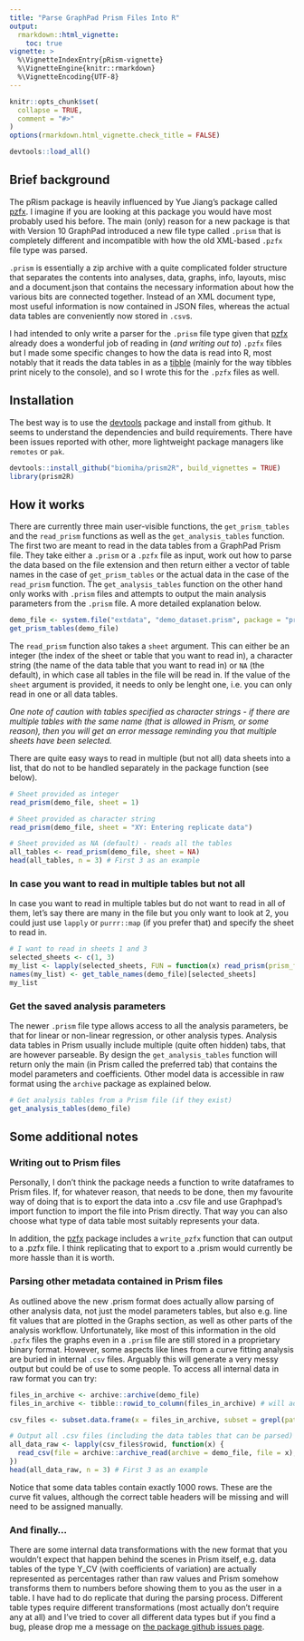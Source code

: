 ```yaml
---
title: "Parse GraphPad Prism Files Into R"
output: 
  rmarkdown::html_vignette:
    toc: true
vignette: >
  %\VignetteIndexEntry{pRism-vignette}
  %\VignetteEngine{knitr::rmarkdown}
  %\VignetteEncoding{UTF-8}
---
```


```r
knitr::opts_chunk$set(
  collapse = TRUE,
  comment = "#>"
)
options(rmarkdown.html_vignette.check_title = FALSE)
```

```r
devtools::load_all()
```

## Brief background

The pRism package is heavily influenced by Yue Jiang's package called [pzfx](https://cran.r-project.org/web/packages/pzfx/ "pzfx package"). I imagine if you are looking at this package you would have most probably used his before. The main (only) reason for a new package is that with Version 10 GraphPad introduced a new file type called `.prism` that is completely different and incompatible with how the old XML-based `.pzfx` file type was parsed.

`.prism` is essentially a zip archive with a quite complicated folder structure that separates the contents into analyses, data, graphs, info, layouts, misc and a document.json that contains the necessary information about how the various bits are connected together. Instead of an XML document type, most useful information is now contained in JSON files, whereas the actual data tables are conveniently now stored in `.csv`s.

I had intended to only write a parser for the `.prism` file type given that [pzfx](https://cran.r-project.org/web/packages/pzfx/ "pzfx package") already does a wonderful job of reading in (*and writing out to*) `.pzfx` files but I made some specific changes to how the data is read into R, most notably that it reads the data tables in as a [tibble](https://tibble.tidyverse.org/ "tibble package") (mainly for the way tibbles print nicely to the console), and so I wrote this for the `.pzfx` files as well.

## Installation

The best way is to use the [devtools](https://devtools.r-lib.org/ "devtools package") package and install from github. It seems to understand the dependencies and build requirements. There have been issues reported with other, more lightweight package managers like `remotes` or `pak`.

```r
devtools::install_github("biomiha/prism2R", build_vignettes = TRUE)
library(prism2R)
```

## How it works

There are currently three main user-visible functions, the `get_prism_tables` and the `read_prism` functions as well as the `get_analysis_tables` function. The first two are meant to read in the data tables from a GraphPad Prism file. They take either a `.prism` or a `.pzfx` file as input, work out how to parse the data based on the file extension and then return either a vector of table names in the case of `get_prism_tables` or the actual data in the case of the `read_prism` function. The `get_analysis_tables` function on the other hand only works with `.prism` files and attempts to output the main analysis parameters from the `.prism` file. A more detailed explanation below. 

```r
demo_file <- system.file("extdata", "demo_dataset.prism", package = "prism2R")
get_prism_tables(demo_file)
```

The `read_prism` function also takes a `sheet` argument. This can either be an integer (the index of the sheet or table that you want to read in), a character string (the name of the data table that you want to read in) or `NA` (the default), in which case all tables in the file will be read in. If the value of the `sheet` argument is provided, it needs to only be lenght one, i.e. you can only read in one or all data tables.

*One note of caution with tables specified as character strings - if there are multiple tables with the same name (that is allowed in Prism, or some reason), then you will get an error message reminding you that multiple sheets have been selected.*

There are quite easy ways to read in multiple (but not all) data sheets into a list, that do not to be handled separately in the package function (see below).

```r
# Sheet provided as integer
read_prism(demo_file, sheet = 1)
```

```r
# Sheet provided as character string
read_prism(demo_file, sheet = "XY: Entering replicate data")
```

```r
# Sheet provided as NA (default) - reads all the tables
all_tables <- read_prism(demo_file, sheet = NA)
head(all_tables, n = 3) # First 3 as an example
```

\newline

### In case you want to read in multiple tables but not all

In case you want to read in multiple tables but do not want to read in all of them, let's say there are many in the file but you only want to look at 2, you could just use `lapply` or `purrr::map` (if you prefer that) and specify the sheet to read in.

```r
# I want to read in sheets 1 and 3
selected_sheets <- c(1, 3)
my_list <- lapply(selected_sheets, FUN = function(x) read_prism(prism_file = demo_file, sheet = x))
names(my_list) <- get_table_names(demo_file)[selected_sheets]
my_list
```

### Get the saved analysis parameters
The newer `.prism` file type allows access to all the analysis parameters, be that for linear or non-linear regression, or other analysis types. Analysis data tables in Prism usually include multiple (quite often hidden) tabs, that are however parseable. By design the `get_analysis_tables` function will return only the main (in Prism called the preferred tab) that contains the model parameters and coefficients. Other model data is accessible in raw format using the `archive` package as explained below. 

```r
# Get analysis tables from a Prism file (if they exist)
get_analysis_tables(demo_file)
```


## Some additional notes

### Writing out to Prism files

Personally, I don't think the package needs a function to write dataframes to Prism files. If, for whatever reason, that needs to be done, then my favourite way of doing that is to export the data into a .csv file and use Graphpad's import function to import the file into Prism directly. That way you can also choose what type of data table most suitably represents your data.

In addition, the [pzfx](https://cran.r-project.org/web/packages/pzfx/ "pzfx package") package includes a `write_pzfx` function that can output to a .pzfx file. I think replicating that to export to a .prism would currently be more hassle than it is worth.

### Parsing other metadata contained in Prism files

As outlined above the new .prism format does actually allow parsing of other analysis data, not just the model parameters tables, but also e.g. line fit values that are plotted in the Graphs section, as well as other parts of the analysis workflow. Unfortunately, like most of this information in the old `.pzfx` files the graphs even in a `.prism` file are still stored in a proprietary binary format. However, some aspects like lines from a curve fitting analysis are buried in internal `.csv` files. Arguably this will generate a very messy output but could be of use to some people. To access all internal data in raw format you can try:

```r
files_in_archive <- archive::archive(demo_file)
files_in_archive <- tibble::rowid_to_column(files_in_archive) # will add rowids, which are required later

csv_files <- subset.data.frame(x = files_in_archive, subset = grepl(pattern = "data.csv", x = path))

# Output all .csv files (including the data tables that can be parsed) in raw format in a list with no names
all_data_raw <- lapply(csv_files$rowid, function(x) {
  read_csv(file = archive::archive_read(archive = demo_file, file = x), col_names = FALSE)
})
head(all_data_raw, n = 3) # First 3 as an example
```
Notice that some data tables contain exactly 1000 rows. These are the curve fit values, although the correct table headers will be missing and will need to be assigned manually. 

### And finally...

There are some internal data transformations with the new format that you wouldn't expect that happen behind the scenes in Prism itself, e.g. data tables of the type Y_CV (with coefficients of variation) are actually represented as percentages rather than raw values and Prism somehow transforms them to numbers before showing them to you as the user in a table. I have had to do replicate that during the parsing process. Different table types require different transformations (most actually don't require any at all) and I've tried to cover all different data types but if you find a bug, please drop me a message on [the package github issues page](https://github.com/Biomiha/pRism/issues "github issues").
